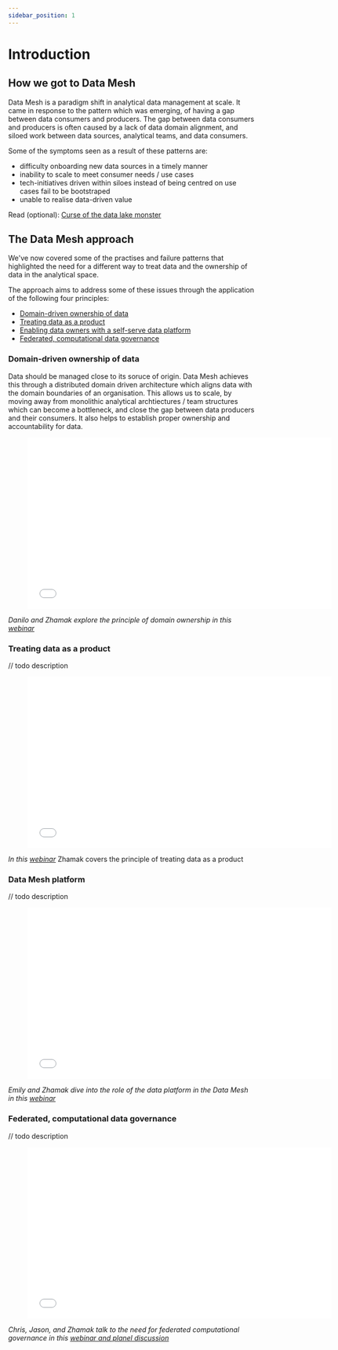 ```yaml
---
sidebar_position: 1
---
```

# Introduction

## How we got to Data Mesh
Data Mesh is a paradigm shift in analytical data management at scale. It came in response to the pattern which was emerging,
of having a gap between data consumers and producers. The gap between data consumers and producers is often caused by 
a lack of data domain alignment, and siloed work between data sources, analytical teams, and data consumers. 

Some of the symptoms seen as a result of these patterns are:
- difficulty onboarding new data sources in a timely manner
- inability to scale to meet consumer needs / use cases
- tech-initiatives driven within siloes instead of being centred on use cases fail to be bootstraped
- unable to realise data-driven value

Read (optional): [Curse of the data lake monster](https://www.thoughtworks.com/insights/blog/curse-data-lake-monster)

## The Data Mesh approach
We've now covered some of the practises and failure patterns that highlighted the need for a different way to treat data 
and the ownership of data in the analytical space. 

The approach aims to address some of these issues through the application of the following four principles:
- [Domain-driven ownership of data](#principle-1)
- [Treating data as a product](#principle-2)
- [Enabling data owners with a self-serve data platform](#principle-3)
- [Federated, computational data governance](#principle-4)

<a name="principle-1"></a>

### Domain-driven ownership of data

Data should be managed close to its soruce of origin. Data Mesh achieves this through a distributed domain driven
architecture which aligns data with the domain boundaries of an organisation.  This allows us to scale, by moving 
away from monolithic analytical archtiectures / team structures which can become a bottleneck, and close the gap
between data producers and their consumers. It also helps to establish proper ownership and accountability for data.

<div style={{textAlign: 'center'}} > 
<figure class="video-container">
    <iframe src="//fast.wistia.net/embed/iframe/rqa9599gof" allowtransparency="true" frameborder="0" scrolling="no" class="wistia_embed" name="wistia_embed" allowfullscreen mozallowfullscreen webkitallowfullscreen oallowfullscreen msallowfullscreen width="620" height="349"></iframe>
</figure>

*Danilo and Zhamak explore the principle of domain ownership in this [webinar](https://www.thoughtworks.com/about-us/events/webinars/core-principles-of-data-mesh/data-mesh-and-domain-ownership)*
</div>





<a name="principle-2"></a>

### Treating data as a product

// todo description

<div style={{textAlign: 'center'}} > 
<figure class="video-container">
    <iframe src="//fast.wistia.net/embed/iframe/zed92ui3r7" allowtransparency="true" frameborder="0" scrolling="no" class="wistia_embed" name="wistia_embed" allowfullscreen mozallowfullscreen webkitallowfullscreen oallowfullscreen msallowfullscreen width="620" height="349"></iframe>
</figure>

*In this [webinar](https://www.thoughtworks.com/about-us/events/webinars/core-principles-of-data-mesh/data-as-a-product)*
Zhamak covers the principle of treating data as a product
</div>





<a name="principle-3"></a>

### Data Mesh platform

// todo description

<div style={{textAlign: 'center'}} > 
<figure class="video-container">
    <iframe src="//fast.wistia.net/embed/iframe/403h0uo0lt" allowtransparency="true" frameborder="0" scrolling="no" class="wistia_embed" name="wistia_embed" allowfullscreen mozallowfullscreen webkitallowfullscreen oallowfullscreen msallowfullscreen width="620" height="349"></iframe>
</figure>

*Emily and Zhamak dive into the role of the data platform in the Data Mesh in this [webinar](https://www.thoughtworks.com/about-us/events/webinars/core-principles-of-data-mesh/data-platform-in-a-mesh-architecture)*
</div>





<a name="principle-4"></a>

### Federated, computational data governance

// todo description

<div style={{textAlign: 'center'}} > 
<figure class="video-container">
    <iframe src="//fast.wistia.net/embed/iframe/l28tj8notl" allowtransparency="true" frameborder="0" scrolling="no" class="wistia_embed" name="wistia_embed" allowfullscreen mozallowfullscreen webkitallowfullscreen oallowfullscreen msallowfullscreen width="620" height="349"></iframe>
</figure>

*Chris, Jason, and Zhamak talk to the need for federated computational governance in this [webinar and planel discussion](https://www.thoughtworks.com/about-us/events/webinars/core-principles-of-data-mesh/data-platform-in-a-mesh-architecture)*
</div>
